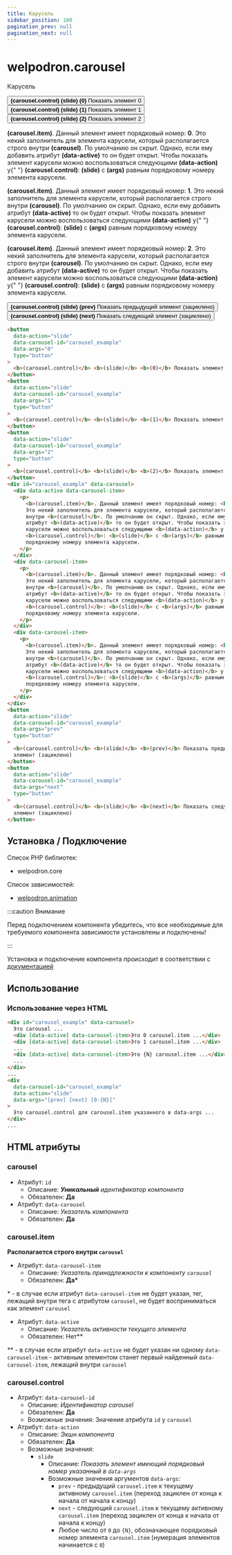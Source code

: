 ```yaml
---
title: Карусель
sidebar_position: 100
pagination_prev: null
pagination_next: null
---
```


# welpodron.carousel

Карусель

<div className="container shadow--lw padding-vert--sm">
  <button
    data-action="slide"
    data-carousel-id="carousel_example"
    data-args="0"
    type="button"
    className="button button--block button--secondary margin--sm"
  >
    <b>(carousel.control)</b> <b>(slide)</b> <b>(0)</b> Показать элемент 0
  </button>
  <button
    data-action="slide"
    data-carousel-id="carousel_example"
    data-args="1"
    type="button"
    className="button button--block button--secondary margin--sm"
  >
    <b>(carousel.control)</b> <b>(slide)</b> <b>(1)</b> Показать элемент 1
  </button>
  <button
    data-action="slide"
    data-carousel-id="carousel_example"
    data-args="2"
    type="button"
    className="button button--block button--secondary margin--sm"
  >
    <b>(carousel.control)</b> <b>(slide)</b> <b>(2)</b> Показать элемент 2
  </button>
  <div id="carousel_example" data-carousel>
    <div data-active data-carousel-item>
      <p>
        <b>(carousel.item)</b>. Данный элемент имеет порядковый номер: <b>0</b>.
        Это некий заполнитель для элемента карусели, который располагается
        строго внутри <b>(carousel)</b>. По умолчанию он скрыт. Однако, если ему
        добавить атрибут <b>(data-active)</b> то он будет открыт. Чтобы показать
        элемент карусели можно воспользоваться следующими <b>(data-action)</b> у{" "}
        <b>(carousel.control)</b>: <b>(slide)</b> с <b>(args)</b> равным
        порядковому номеру элемента карусели.
      </p>
    </div>
    <div data-carousel-item>
      <p>
        <b>(carousel.item)</b>. Данный элемент имеет порядковый номер: <b>1</b>.
        Это некий заполнитель для элемента карусели, который располагается
        строго внутри <b>(carousel)</b>. По умолчанию он скрыт. Однако, если ему
        добавить атрибут <b>(data-active)</b> то он будет открыт. Чтобы показать
        элемент карусели можно воспользоваться следующими <b>(data-action)</b> у{" "}
        <b>(carousel.control)</b>: <b>(slide)</b> с <b>(args)</b> равным
        порядковому номеру элемента карусели.
      </p>
    </div>
    <div data-carousel-item>
      <p>
        <b>(carousel.item)</b>. Данный элемент имеет порядковый номер: <b>2</b>.
        Это некий заполнитель для элемента карусели, который располагается
        строго внутри <b>(carousel)</b>. По умолчанию он скрыт. Однако, если ему
        добавить атрибут <b>(data-active)</b> то он будет открыт. Чтобы показать
        элемент карусели можно воспользоваться следующими <b>(data-action)</b> у{" "}
        <b>(carousel.control)</b>: <b>(slide)</b> с <b>(args)</b> равным
        порядковому номеру элемента карусели.
      </p>
    </div>
  </div>
  <button
    data-action="slide"
    data-carousel-id="carousel_example"
    data-args="prev"
    type="button"
    className="button button--block button--secondary margin--sm"
  >
    <b>(carousel.control)</b> <b>(slide)</b> <b>(prev)</b> Показать предыдущий
    элемент (зациклено)
  </button>
  <button
    data-action="slide"
    data-carousel-id="carousel_example"
    data-args="next"
    type="button"
    className="button button--block button--secondary margin--sm"
  >
    <b>(carousel.control)</b> <b>(slide)</b> <b>(next)</b> Показать следующий
    элемент (зациклено)
  </button>
</div>

```html
<button
  data-action="slide"
  data-carousel-id="carousel_example"
  data-args="0"
  type="button"
>
  <b>(carousel.control)</b> <b>(slide)</b> <b>(0)</b> Показать элемент 0
</button>
<button
  data-action="slide"
  data-carousel-id="carousel_example"
  data-args="1"
  type="button"
>
  <b>(carousel.control)</b> <b>(slide)</b> <b>(1)</b> Показать элемент 1
</button>
<button
  data-action="slide"
  data-carousel-id="carousel_example"
  data-args="2"
  type="button"
>
  <b>(carousel.control)</b> <b>(slide)</b> <b>(2)</b> Показать элемент 2
</button>
<div id="carousel_example" data-carousel>
  <div data-active data-carousel-item>
    <p>
      <b>(carousel.item)</b>. Данный элемент имеет порядковый номер: <b>0</b>.
      Это некий заполнитель для элемента карусели, который располагается строго
      внутри <b>(carousel)</b>. По умолчанию он скрыт. Однако, если ему добавить
      атрибут <b>(data-active)</b> то он будет открыт. Чтобы показать элемент
      карусели можно воспользоваться следующими <b>(data-action)</b> у
      <b>(carousel.control)</b>: <b>(slide)</b> с <b>(args)</b> равным
      порядковому номеру элемента карусели.
    </p>
  </div>
  <div data-carousel-item>
    <p>
      <b>(carousel.item)</b>. Данный элемент имеет порядковый номер: <b>1</b>.
      Это некий заполнитель для элемента карусели, который располагается строго
      внутри <b>(carousel)</b>. По умолчанию он скрыт. Однако, если ему добавить
      атрибут <b>(data-active)</b> то он будет открыт. Чтобы показать элемент
      карусели можно воспользоваться следующими <b>(data-action)</b> у
      <b>(carousel.control)</b>: <b>(slide)</b> с <b>(args)</b> равным
      порядковому номеру элемента карусели.
    </p>
  </div>
  <div data-carousel-item>
    <p>
      <b>(carousel.item)</b>. Данный элемент имеет порядковый номер: <b>2</b>.
      Это некий заполнитель для элемента карусели, который располагается строго
      внутри <b>(carousel)</b>. По умолчанию он скрыт. Однако, если ему добавить
      атрибут <b>(data-active)</b> то он будет открыт. Чтобы показать элемент
      карусели можно воспользоваться следующими <b>(data-action)</b> у
      <b>(carousel.control)</b>: <b>(slide)</b> с <b>(args)</b> равным
      порядковому номеру элемента карусели.
    </p>
  </div>
</div>
<button
  data-action="slide"
  data-carousel-id="carousel_example"
  data-args="prev"
  type="button"
>
  <b>(carousel.control)</b> <b>(slide)</b> <b>(prev)</b> Показать предыдущий
  элемент (зациклено)
</button>
<button
  data-action="slide"
  data-carousel-id="carousel_example"
  data-args="next"
  type="button"
>
  <b>(carousel.control)</b> <b>(slide)</b> <b>(next)</b> Показать следующий
  элемент (зациклено)
</button>
```

## Установка / Подключение

Список PHP библиотек:

- welpodron.core

Список зависимостей:

- <a href="/javascript/javascript-modules/welpodron-animation">
    welpodron.animation
  </a>

:::caution Внимание

Перед подключением компонента убедитесь, что все необходимые для требуемого компонента зависимости установлены и подключены!

:::

Установка и подключение компонента происходит в соответствии с <a href="/javascript/intro#установка-модулейкомпонентов">документацией</a>

## Использование

### Использование через HTML

```html title="html"
<div id="carousel_example" data-carousel>
  Это carousel ...
  <div [data-active] data-carousel-item>Это 0 carousel.item ...</div>
  <div [data-active] data-carousel-item>Это 1 carousel.item ...</div>
  ...
  <div [data-active] data-carousel-item>Это {N} carousel.item ...</div>
  ...
</div>
...
<div
  data-carousel-id="carousel_example"
  data-action="slide"
  data-args="[prev] [next] [0-{N}]"
>
  Это carousel.control для carousel.item указанного в data-args ...
</div>
...
```

## HTML атрибуты

### carousel

- Атрибут: `id`
  - Описание: _**Уникальный** идентификатор компонента_
  - Обязателен: **Да**
- Атрибут: `data-carousel`
  - Описание: _Указатель компонента_
  - Обязателен: **Да**

### carousel.item

**Располагается строго внутри `carousel`**

- Атрибут: `data-carousel-item`
  - Описание: _Указатель принадлежности к компоненту `carousel`_
  - Обязателен: **Да\***

\* - в случае если атрибут `data-carousel-item` не будет указан, тег, лежащий внутри тега с атрибутом `carousel`, не будет восприниматься как элемент `carousel`

- Атрибут: `data-active`
  - Описание: _Указатель активности текущего элемента_
  - Обязателен: Нет\*\*

\*\* - в случае если атрибут `data-active` не будет указан ни одному `data-carousel-item` - активным элементом станет первый найденный `data-carousel-item`, лежащий внутри `carousel`

### carousel.control

- Атрибут: `data-carousel-id`
  - Описание: _Идентификатор carousel_
  - Обязателен: **Да**
  - Возможные значения: Значение атрибута `id` у `carousel`
- Атрибут: `data-action`
  - Описание: _Экшн компонента_
  - Обязателен: **Да**
  - Возможные значения:
    - `slide`
      - Описание: _Показать элемент имеющий порядковый номер указанный в `data-args`_
      - Возможные значения аргументов `data-args`:
        - `prev` - предыдущий `carousel.item` к текущему активному `carousel.item` (переход зациклен от конца к начала от начала к концу)
        - `next` - следующий `carousel.item` к текущему активному `carousel.item` (переход зациклен от конца к начала от начала к концу)
        - Любое число от `0` до `{N}`, обозначающее порядковый номер элемента `carousel.item` (нумерация элементов начинается с `0`)
